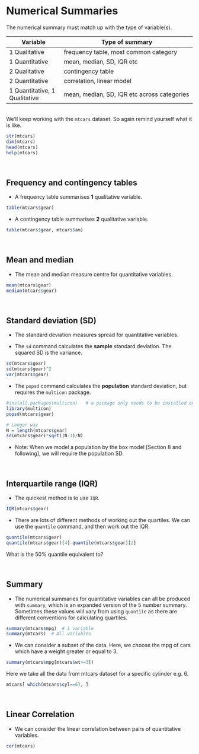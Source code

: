 # Numerical Summaries {#numericalsummaries}

The numerical summary must match up with the type of variable(s).

|Variable|Type of summary|
|----------|------------------------|
|1 Qualitative|frequency table, most common category|
|1 Quantitative|mean, median, SD, IQR etc|
|2 Qualitative|contingency table|
|2 Quantitative|correlation, linear model|
|1 Quantitative, 1 Qualitative|mean, median, SD, IQR etc across categories|

<br>
We'll keep working with the `mtcars` dataset.
So again remind yourself what it is like.
```r
str(mtcars)
dim(mtcars)
head(mtcars)
help(mtcars)
```

<br>

## Frequency and contingency tables

- A frequency table summarises **1** qualitative variable.

```r
table(mtcars$gear)
```

- A contingency table summarises **2** qualitative variable. 

```r
table(mtcars$gear, mtcars$am)
```

<br>

## Mean and median

- The mean and median measure centre for quantitative variables.
<br>
```r
mean(mtcars$gear)
median(mtcars$gear)
```

<br>

## Standard deviation (SD)

- The standard deviation measures spread for quantitative variables.

- The `sd` command calculates the **sample** standard deviation. The squared SD is the variance.

```r
sd(mtcars$gear)
sd(mtcars$gear)^2
var(mtcars$gear)
```

- The `popsd` command calculates the **population** standard deviation, but requires the `multicon` package.
<br>
```r
#install.packages(multicon)   # a package only needs to be installed once.
library(multicon)
popsd(mtcars$gear)

# Longer way
N = length(mtcars$gear)
sd(mtcars$gear)*sqrt((N-1)/N)
```

- Note: When we model a population by the box model [Section 8 and following], we will require the population SD.

<br>

## Interquartile range (IQR)

- The quickest method is to use `IQR`. 
```r
IQR(mtcars$gear)
```

- There are lots of different methods of working out the quartiles. We can use the `quantile` command, and then work out the IQR.
```r
quantile(mtcars$gear)
quantile(mtcars$gear)[4]-quantile(mtcars$gear)[2]
```
What is the 50% quantile equivalent to?

<br>

## Summary

- The numerical summaries for quantitative variables can all be produced with `summary`, which is an expanded version of the 5 number summary. Sometimes these values will vary from using `quantile` as there are different conventions for calculating quartiles.
```r
summary(mtcars$mpg)  # 1 variable
summary(mtcars)  # All variables
```

- We can consider a subset of the data.
Here, we choose the mpg of cars which have a weight greater or equal to 3.

```r
summary(mtcars$mpg[mtcars$wt>=3])
```

Here we take all the data from mtcars dataset for a specific cylinder e.g. 6. 

```r
mtcars[ which(mtcars$cyl==6), ]
```


<br>

## Linear Correlation

- We can consider the linear correlation between pairs of quantitative variables.
```r
cor(mtcars)
```
<br><br>